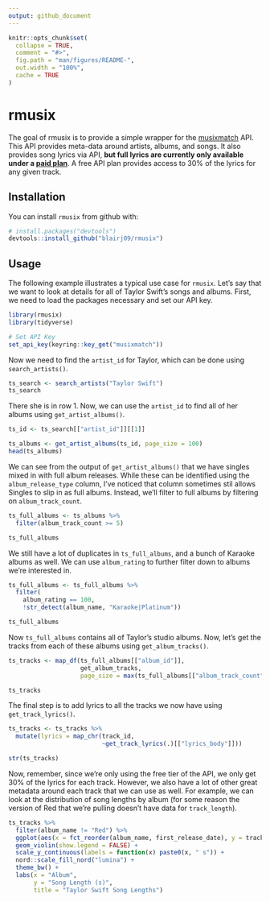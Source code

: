 ```yaml
---
output: github_document
---
```


<!-- README.md is generated from README.Rmd. Please edit that file -->

```r
knitr::opts_chunk$set(
  collapse = TRUE,
  comment = "#>",
  fig.path = "man/figures/README-",
  out.width = "100%",
  cache = TRUE
)
```
# rmusix

The goal of rmusix is to provide a simple wrapper for the [musixmatch](https://www.musixmatch.com) API. This API provides meta-data around artists, albums, and songs. It also provides song lyrics via API, **but full lyrics are currently only available under a [paid plan](https://developer.musixmatch.com/plans)**. A free API plan provides access to 30% of the lyrics for any given track. 

## Installation

You can install `rmusix` from github with:

```r
# install.packages("devtools")
devtools::install_github("blairj09/rmusix")
```

## Usage
The following example illustrates a typical use case for `rmusix`. Let's say that we want to look at details for all of Taylor Swift's songs and albums. First, we need to load the packages necessary and set our API key.

```r
library(rmusix)
library(tidyverse)

# Set API Key
set_api_key(keyring::key_get("musixmatch"))
```

Now we need to find the `artist_id` for Taylor, which can be done using `search_artists()`.

```r
ts_search <- search_artists("Taylor Swift")
ts_search
```

There she is in row 1. Now, we can use the `artist_id` to find all of her albums using `get_artist_albums()`.

```r
ts_id <- ts_search[["artist_id"]][[1]]

ts_albums <- get_artist_albums(ts_id, page_size = 100)
head(ts_albums)
```

We can see from the output of `get_artist_albums()` that we have singles mixed in with full album releases. While these can be identified using the `album_release_type` column, I've noticed that column sometimes stil allows Singles to slip in as full albums. Instead, we'll filter to full albums by filtering on `album_track_count`.

```r
ts_full_albums <- ts_albums %>% 
  filter(album_track_count >= 5)

ts_full_albums
```

We still have a lot of duplicates in `ts_full_albums`, and a bunch of Karaoke albums as well. We can use `album_rating` to further filter down to albums we're interested in.

```r
ts_full_albums <- ts_full_albums %>% 
  filter(
    album_rating == 100,
    !str_detect(album_name, "Karaoke|Platinum"))

ts_full_albums
```

Now `ts_full_albums` contains all of Taylor's studio albums. Now, let's get the tracks from each of these albums using `get_album_tracks()`.
```r
ts_tracks <- map_df(ts_full_albums[["album_id"]],
                    get_album_tracks,
                    page_size = max(ts_full_albums[["album_track_count"]]))

ts_tracks
```

The final step is to add lyrics to all the tracks we now have using `get_track_lyrics()`.

```r
ts_tracks <- ts_tracks %>% 
  mutate(lyrics = map_chr(track_id,
                          ~get_track_lyrics(.)[["lyrics_body"]]))

str(ts_tracks)
```

Now, remember, since we're only using the free tier of the API, we only get 30% of the lyrics for each track. However, we also have a lot of other great metadata around each track that we can use as well. For example, we can look at the distribution of song lengths by album (for some reason the version of Red that we're pulling doesn't have data for `track_length`).

```r
ts_tracks %>% 
  filter(album_name != "Red") %>% 
  ggplot(aes(x = fct_reorder(album_name, first_release_date), y = track_length, fill = album_name)) +
  geom_violin(show.legend = FALSE) +
  scale_y_continuous(labels = function(x) paste0(x, " s")) +
  nord::scale_fill_nord("lumina") +
  theme_bw() +
  labs(x = "Album",
       y = "Song Length (s)",
       title = "Taylor Swift Song Lengths")
```


